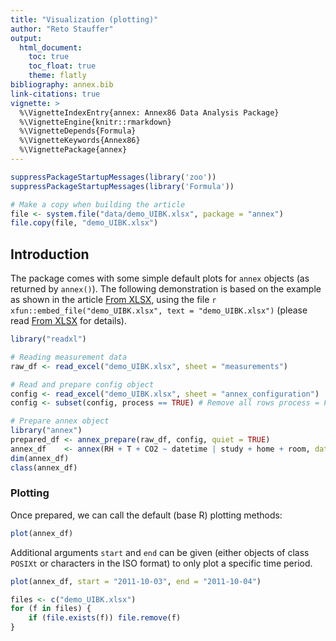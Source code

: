 ```yaml
---
title: "Visualization (plotting)"
author: "Reto Stauffer"
output:
  html_document:
    toc: true
    toc_float: true
    theme: flatly
bibliography: annex.bib
link-citations: true
vignette: >
  %\VignetteIndexEntry{annex: Annex86 Data Analysis Package}
  %\VignetteEngine{knitr::rmarkdown}
  %\VignetteDepends{Formula}
  %\VignetteKeywords{Annex86}
  %\VignettePackage{annex}
---
```


```r
suppressPackageStartupMessages(library('zoo'))
suppressPackageStartupMessages(library('Formula'))

# Make a copy when building the article
file <- system.file("data/demo_UIBK.xlsx", package = "annex")
file.copy(file, "demo_UIBK.xlsx")
```

## Introduction

The package comes with some simple default plots for `annex` objects
(as returned by `annex()`). The following demonstration is based on the
example as shown in the article [From XLSX](from_xlsx.html), using the
file `r xfun::embed_file("demo_UIBK.xlsx", text = "demo_UIBK.xlsx")`
(please read [From XLSX](from_xlsx.html) for details).

```r
library("readxl")

# Reading measurement data
raw_df <- read_excel("demo_UIBK.xlsx", sheet = "measurements")

# Read and prepare config object
config <- read_excel("demo_UIBK.xlsx", sheet = "annex_configuration")
config <- subset(config, process == TRUE) # Remove all rows process = FALSE

# Prepare annex object
library("annex")
prepared_df <- annex_prepare(raw_df, config, quiet = TRUE)
annex_df    <- annex(RH + T + CO2 ~ datetime | study + home + room, data = prepared_df)
dim(annex_df)
class(annex_df)
```

### Plotting

Once prepared, we can call the default (base R) plotting methods:

```r
plot(annex_df)
```

Additional arguments `start` and `end` can be given (either objects
of class `POSIXt` or characters in the ISO format) to only plot
a specific time period.

```r
plot(annex_df, start = "2011-10-03", end = "2011-10-04")
```


```r
files <- c("demo_UIBK.xlsx")
for (f in files) {
    if (file.exists(f)) file.remove(f)
}
```

